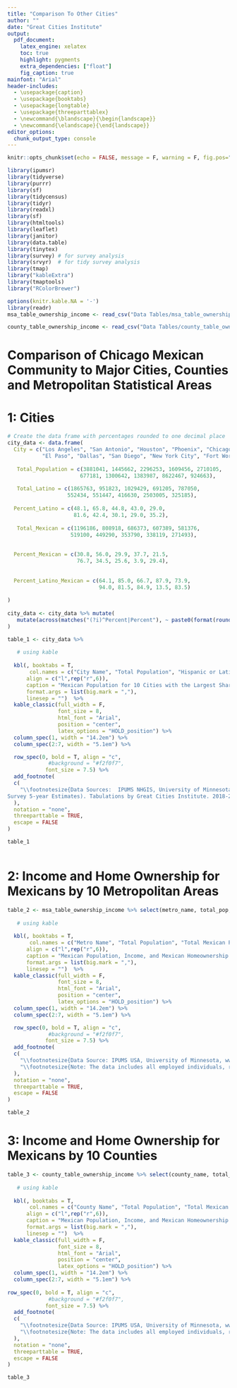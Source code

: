 ```yaml
---
title: "Comparison To Other Cities"
author: ""
date: "Great Cities Institute"
output: 
  pdf_document:
    latex_engine: xelatex
    toc: true
    highlight: pygments
    extra_dependencies: ["float"]
    fig_caption: true
mainfont: "Arial"
header-includes:
  - \usepackage{caption} 
  - \usepackage{booktabs} 
  - \usepackage{longtable}
  - \usepackage{threeparttablex} 
  - \newcommand{\blandscape}{\begin{landscape}}
  - \newcommand{\elandscape}{\end{landscape}}
editor_options: 
  chunk_output_type: console
---
```





```r
knitr::opts_chunk$set(echo = FALSE, message = F, warning = F, fig.pos="H")


```

```r

library(ipumsr)
library(tidyverse)
library(purrr)
library(sf)
library(tidycensus)
library(tidyr)
library(readxl)
library(sf)
library(htmltools)
library(leaflet)
library(janitor)
library(data.table)
library(tinytex)
library(survey) # for survey analysis
library(srvyr)  # for tidy survey analysis
library(tmap)
library("kableExtra") 
library(tmaptools)
library("RColorBrewer") 

options(knitr.kable.NA = '-') 
library(readr)
msa_table_ownership_income <- read_csv("Data Tables/msa_table_ownership_income.csv")

county_table_ownership_income <- read_csv("Data Tables/county_table_ownership_income.csv")


```



\renewcommand{\arraystretch}{1.4}
\clearpage

 

# Comparison of Chicago Mexican Community to Major Cities, Counties and Metropolitan Statistical Areas


# 1: Cities

```r
# Create the data frame with percentages rounded to one decimal place
city_data <- data.frame(
  City = c("Los Angeles", "San Antonio", "Houston", "Phoenix", "Chicago", 
           "El Paso", "Dallas", "San Diego", "New York City", "Fort Worth"),
  
   Total_Population = c(3881041, 1445662, 2296253, 1609456, 2710105, 
                       677181, 1300642, 1383987, 8622467, 924663),
  
   Total_Latino = c(1865763, 951823, 1029429, 691205, 787050, 
                   552434, 551447, 416630, 2503005, 325185),
  
  Percent_Latino = c(48.1, 65.8, 44.8, 43.0, 29.0, 
                     81.6, 42.4, 30.1, 29.0, 35.2),
  
   Total_Mexican = c(1196186, 808918, 686373, 607389, 581376, 
                    519100, 449290, 353790, 338119, 271493),
  
 
  Percent_Mexican = c(30.8, 56.0, 29.9, 37.7, 21.5, 
                      76.7, 34.5, 25.6, 3.9, 29.4),
 
  
  Percent_Latino_Mexican = c(64.1, 85.0, 66.7, 87.9, 73.9, 
                             94.0, 81.5, 84.9, 13.5, 83.5)
 
)
    
city_data <- city_data %>% mutate(
   mutate(across(matches("(?i)^Percent|Percent"), ~ paste0(format(round(.x, 1), nsmall = 1), "%")))
)

table_1 <- city_data %>% 
 
   # using kable 
  
  kbl(, booktabs = T,
       col.names = c("City Name", "Total Population", "Hispanic or Latino Population", "% Hispanic or Latino of Total Population",  "Total Mexican Population",  "% Mexicans of Total Population", "% Mexicans of Hispanic or Latino Population"),
      align = c("l",rep("r",6)),
      caption = "Mexican Population for 10 Cities with the Largest Share of Mexican Population, 2018-2022 (ACS 5-year Estimates)",
      format.args = list(big.mark = ","),
      linesep = "")  %>% 
  kable_classic(full_width = F,  
                font_size = 8,
                html_font = "Arial",
                position = "center",
                latex_options = "HOLD_position") %>% 
  column_spec(1, width = "14.2em") %>%
  column_spec(2:7, width = "5.1em") %>%  

  row_spec(0, bold = T, align = "c",
             #background = "#f2f0f7",
            font_size = 7.5) %>%
  add_footnote(
  c(
    "\\footnotesize{Data Sources:  IPUMS NHGIS, University of Minnesota, www.nhgis.org (2018-2022 American Community
Survey 5-year Estimates). Tabulations by Great Cities Institute. 2018-2022 American Community Survey 5-year Estimates, U.S. Census Bureau, https://data.census.gov/.}"
  ),
  notation = "none",
  threeparttable = TRUE,
  escape = FALSE
)

table_1



```


# 2: Income and Home Ownership for Mexicans by 10 Metropolitan Areas 

```r
table_2 <- msa_table_ownership_income %>% select(metro_name, total_pop, total_mexican,  prc_mexican, avg_incwage, weighted_median_incwage, per2) %>% 
 
   # using kable 
  
  kbl(, booktabs = T,
       col.names = c("Metro Name", "Total Population", "Total Mexican Population",  "% Mexicans of Total Population", "Mean Income", "Median Income", "Mexican Home Ownership Rate"),
      align = c("l",rep("r",6)),
      caption = "Mexican Population, Income, and Mexican Homeownership Rate for 10 Metropolitan Areas with the Largest Share of Mexican Population, 2018-2022 (ACS 5-year Estimates)",
      format.args = list(big.mark = ","),
      linesep = "")  %>% 
  kable_classic(full_width = F,  
                font_size = 8,
                html_font = "Arial",
                position = "center",
                latex_options = "HOLD_position") %>% 
  column_spec(1, width = "14.2em") %>%
  column_spec(2:7, width = "5.1em") %>%  

  row_spec(0, bold = T, align = "c",
             #background = "#f2f0f7",
            font_size = 7.5) %>%
  add_footnote(
  c(
    "\\footnotesize{Data Source: IPUMS USA, University of Minnesota, www.ipums.org (2018-2022 American Community Survey 5-year Estimates). Tabulations by Great Cities Institute.}",
    "\\footnotesize{Note: The data includes all employed individuals, regardless of whether they work full-time or part-time.}"
  ),
  notation = "none",
  threeparttable = TRUE,
  escape = FALSE
)

table_2


```




# 3: Income and Home Ownership for Mexicans by 10 Counties 



```r
table_3 <- county_table_ownership_income %>% select(county_name, total_pop, total_mexican,  prc_mexican, avg_incwage, weighted_median_incwage, per2) %>% 
 
   # using kable 
  
  kbl(, booktabs = T,
       col.names = c("County Name", "Total Population", "Total Mexican Population", "% Mexicans of Total Population", "Mean Income", "Median Income", "Mexican Home Ownership Rate"),
      align = c("l",rep("r",6)),
      caption = "Mexican Population, Income, and Mexican Homeownership Rate for 10 Counties with the Largest Share of Mexican Population, 2018-2022 (ACS 5-year Estimates)",
      format.args = list(big.mark = ","),
      linesep = "")  %>% 
  kable_classic(full_width = F,  
                font_size = 8,
                html_font = "Arial",
                position = "center",
                latex_options = "HOLD_position") %>% 
  column_spec(1, width = "14.2em") %>%
  column_spec(2:7, width = "5.1em") %>%  
  
row_spec(0, bold = T, align = "c",
             #background = "#f2f0f7",
            font_size = 7.5) %>%
  add_footnote(
  c(
    "\\footnotesize{Data Source: IPUMS USA, University of Minnesota, www.ipums.org (2018-2022 American Community Survey 5-year Estimates). Tabulations by Great Cities Institute.}",
    "\\footnotesize{Note: The data includes all employed individuals, regardless of whether they work full-time or part-time.}"
  ),
  notation = "none",
  threeparttable = TRUE,
  escape = FALSE
)

table_3


```




 
